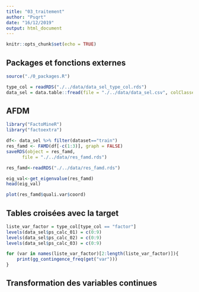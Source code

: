 ```yaml
---
title: "03_traitement"
author: "Psqrt"
date: "16/12/2019"
output: html_document
---
```


```r
knitr::opts_chunk$set(echo = TRUE)
```

## Packages et fonctions externes

```r
source("./0_packages.R")
```

```r
type_col = readRDS("./../data/data_sel_type_col.rds")
data_sel = data.table::fread(file = "./../data/data_sel.csv", colClasses = type_col) %>% as.data.frame()
```

## AFDM

```r
library("FactoMineR") 
library("factoextra")
```

```r
df<- data_sel %>% filter(dataset=="train")
res_famd <- FAMD(df[-c(1:3)], graph = FALSE)
saveRDS(object = res_famd,
      file = "./../data/res_famd.rds")
```

```r
res_famd<-readRDS("./../data/res_famd.rds")
```


```r
eig_val<-get_eigenvalue(res_famd)
head(eig_val)
```

```r
plot(res_famd$quali.var$coord)
```


## Tables croisées avec la target

```r
liste_var_factor = type_col[type_col == "factor"]
levels(data_sel$ps_calc_01) = c(0:9)
levels(data_sel$ps_calc_02) = c(0:9)
levels(data_sel$ps_calc_03) = c(0:9)
```

```r
for (var in names(liste_var_factor)[2:length(liste_var_factor)]){
    print(gg_contingence_freq(get("var")))
}
```





## Transformation des variables continues
